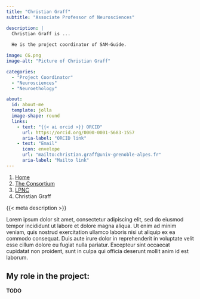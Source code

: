 ```yaml
---
title: "Christian Graff"
subtitle: "Associate Professor of Neurosciences"

description: |
  Christian Graff is ...
  
  He is the project coordinator of SAM-Guide.

image: CG.png
image-alt: "Picture of Christian Graff"

categories:
  - "Project Coordinator"
  - "Neurosciences"
  - "Neuroethology"

about:
  id: about-me
  template: jolla
  image-shape: round
  links:
    - text: "{{< ai orcid >}} ORCID"
      url: https://orcid.org/0000-0001-5683-1557
      aria-label: "ORCID link"
    - text: "Email"
      icon: envelope
      url: "mailto:christian.graff@univ-grenoble-alpes.fr"
      aria-label: "Mailto link"
---
```


<!-- TODO: auto-generate with R ? Make an extension ? -->

<nav aria-label="breadcrumb">
  <ol class="breadcrumb">
    <li class="breadcrumb-item"><a href="/">Home</a></li>
    <li class="breadcrumb-item"><a href="/content/consortium/">The Consortium</a></li>
    <li class="breadcrumb-item"><a href="/content/consortium/LPNC/">LPNC</a></li>
    <li class="breadcrumb-item active" aria-current="page">Christian Graff</li>
  </ol>
</nav>

:::{#about-me}

{{< meta description >}}

:::

Lorem ipsum dolor sit amet, consectetur adipiscing elit, sed do eiusmod tempor incididunt ut labore et dolore magna aliqua. Ut enim ad minim veniam, quis nostrud exercitation ullamco laboris nisi ut aliquip ex ea commodo consequat. Duis aute irure dolor in reprehenderit in voluptate velit esse cillum dolore eu fugiat nulla pariatur. Excepteur sint occaecat cupidatat non proident, sunt in culpa qui officia deserunt mollit anim id est laborum.

## My role in the project:

**TODO**